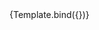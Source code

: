 
<Meta title="Forms/RewardForm" component={RewardForm}/>


<Canvas>
<Story
  name="Default"
  args={{
    rewards:[
      {
        price:100,
        title:'Test reward',
        description:'',
        items: [
          {
            name: 'string',
            quantity: 1,
          }
        ],
        delievery: {
            start:new Date(),
            end:new Date(),
        },
        maxStock: 300,
        stock: 50
      },
      {
        price:100,
        title:'Test reward2',
        description:'',
        items: [
          {
            name: 'string',
            quantity: 1,
          }
        ],
        delievery: {
            start:new Date(),
            end:new Date(),
        },
        maxStock: 300,
        stock: 50
      }
    ]
  }}>
  {Template.bind({})}
</Story>
</Canvas>